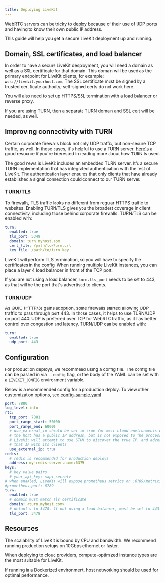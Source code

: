 ```yaml
---
title: Deploying LiveKit
---
```


WebRTC servers can be tricky to deploy because of their use of UDP ports and having to know their own public IP address.

This guide will help you get a secure LiveKit deployment up and running.

## Domain, SSL certificates, and load balancer

In order to have a secure LiveKit desployment, you will need a domain as well as a SSL certificate for that domain. This domain will be used as the primary endpoint for LiveKit clients, for example: `wss://livekit.yourhost.com`. The SSL certificate must be signed by a trusted certificate authority; self-signed certs do not work here.

You will also need to set up HTTPS/SSL termination with a load balancer or reverse proxy.

If you are using TURN, then a separate TURN domain and SSL cert will be needed, as well.

## Improving connectivity with TURN

Certain corporate firewalls block not only UDP traffic, but non-secure TCP traffic, as well. In those cases, it's helpful to use a TURN server. [Here's](https://bloggeek.me/webrtc-turn/) a good resource if you're interested in reading more about how TURN is used.

The good news is LiveKit includes an embedded TURN server. It's a secure TURN implementation that has integrated authentication with the rest of LiveKit. The authentication layer ensures that only clients that have already established a signal connection could connect to our TURN server.

### TURN/TLS

To firewalls, TLS traffic looks no different from regular HTTPS traffic to websites. Enabling TURN/TLS gives you the broadest coverage in client connectivity, including those behind corporate firewalls. TURN/TLS can be enabled with:

```yaml title="config.yaml"
turn:
  enabled: true
  tls_port: 5349
  domain: turn.myhost.com
  cert_file: /path/to/turn.crt
  key_file: /path/to/turn.key
```

LiveKit will perform TLS termination, so you will have to specify the certificates in the config. When running multiple LiveKit instances, you can place a layer 4 load balancer in front of the TCP port.

If you are not using a load balancer, `turn.tls_port` needs to be set to 443, as that will be the port that's advertised to clients.

### TURN/UDP

As QUIC (HTTP/3) gains adoption, some firewalls started allowing UDP traffic to pass through port 443. In those cases, it helps to use TURN/UDP on port 443. UDP is preferred over TCP for WebRTC traffic, as it has better control over congestion and latency. TURN/UDP can be enabled with:

```yaml title="config.yaml"
turn:
  enabled: true
  udp_port: 443
```

## Configuration

For production deploys, we recommend using a config file. The config file can be passed in via `--config` flag, or the body of the YAML can be set with a `LIVEKIT_CONFIG` environment variable.

Below is a recommended config for a production deploy. To view other customization options, see [config-sample.yaml](https://github.com/livekit/livekit-server/blob/master/config-sample.yaml)

```yaml title="config.yaml"
port: 7880
log_level: info
rtc:
  tcp_port: 7881
  port_range_start: 50000
  port_range_end: 60000
  # use_external_ip should be set to true for most cloud environments where
  # the host has a public IP address, but is not exposed to the process.
  # LiveKit will attempt to use STUN to discover the true IP, and advertise
  # that IP with its clients
  use_external_ip: true
redis:
  # redis is recommended for production deploys
  address: my-redis-server.name:6379
keys:
  # key value pairs
  # your_api_key: <api_secret>
# when enabled, LiveKit will expose prometheus metrics on :6789/metrics
#prometheus_port: 6789
turn:
  enabled: true
  # domain must match tls certificate
  domain: <turn.myhost.com>
  # defaults to 3478. If not using a load balancer, must be set to 443.
  tls_port: 3478
```

## Resources

The scalability of LiveKit is bound by CPU and bandwidth. We recommend running production setups on 10Gbps ethernet or faster.

When deploying to cloud providers, compute-optimized instance types are the most suitable for LiveKit.

If running in a Dockerized environment, host networking should be used for optimal performance.
